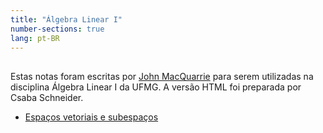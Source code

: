 ```yaml
---
title: "Álgebra Linear I"
number-sections: true
lang: pt-BR
---
```


##

Estas notas foram escritas por [John MacQuarrie](https://johnmacquarrie.github.io/) para serem utilizadas na disciplina Álgebra Linear I da UFMG. A versão HTML foi preparada por Csaba Schneider.



- [Espaços vetoriais e subespaços](01_alglin1.qmd)